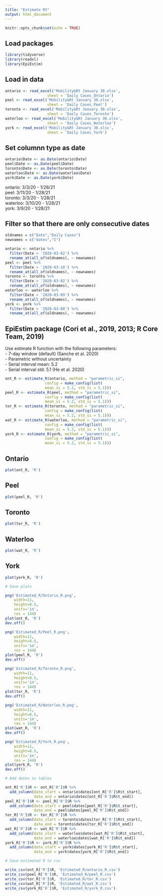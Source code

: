 ```yaml
---
title: "Estimate Rt"
output: html_document
---
```


```r
knitr::opts_chunk$set(echo = TRUE)
```

## Load packages
```r
library(tidyverse)
library(readxl)
library(EpiEstim)
```


## Load in data
```r
ontario <- read_excel('Mobility&Rt January 30.xlsx', 
                   sheet = 'Daily Cases_Ontario')
peel <- read_excel('Mobility&Rt January 30.xlsx', 
                   sheet = 'Daily Cases_Peel')
toronto <- read_excel('Mobility&Rt January 30.xlsx', 
                   sheet = 'Daily Cases_Toronto')
waterloo <- read_excel('Mobility&Rt January 30.xlsx', 
                   sheet = 'Daily Cases_Waterloo')
york <- read_excel('Mobility&Rt January 30.xlsx', 
                   sheet = 'Daily Cases_York')
```

## Set columnn type as date
```r
ontario$Date <- as.Date(ontario$Date)
peel$Date <- as.Date(peel$Date)
toronto$Date <- as.Date(toronto$Date)
waterloo$Date <- as.Date(waterloo$Date)
york$Date <- as.Date(york$Date)
```

ontario: 3/3/20 - 1/28/21  
peel: 3/11/20 - 1/28/21  
toronto: 3/3/20 - 1/28/21  
waterloo: 3/10/20 - 1/28/21  
york: 3/9/20 - 1/28/21  

## Filter so that there are only consecutive dates
```r
oldnames = c("Date","Daily Cases")
newnames = c("dates","I")

ontario <- ontario %>% 
  filter(Date > '2020-03-02') %>% 
  rename_at(all_of(oldnames), ~ newnames)
peel <- peel %>% 
  filter(Date > '2020-03-10') %>% 
  rename_at(all_of(oldnames), ~ newnames)
toronto <- toronto %>% 
  filter(Date > '2020-03-02') %>% 
  rename_at(all_of(oldnames), ~ newnames)
waterloo <- waterloo %>% 
  filter(Date > '2020-03-09') %>% 
  rename_at(all_of(oldnames), ~ newnames)
york <- york %>% 
  filter(Date > '2020-03-08') %>% 
  rename_at(all_of(oldnames), ~ newnames)
```

## EpiEstim package (Cori et al., 2019, 2013; R Core Team, 2019)
Use estimate R function with the following parameters:  
- 7-day window (default) (Sanche et al. 2020)  
- Parametric without uncertainty	
- Serial interval mean: 5.2  
- Serial interval std: 5.1 (He et al. 2020)  

```r
ont_R <- estimate_R(ontario, method = "parametric_si",
                  config = make_config(list(
                  mean_si = 5.2, std_si = 5.1)))
peel_R <- estimate_R(peel, method = "parametric_si",
                  config = make_config(list(
                  mean_si = 5.2, std_si = 5.1)))
tor_R <- estimate_R(toronto, method = "parametric_si",
                  config = make_config(list(
                  mean_si = 5.2, std_si = 5.1)))
wat_R <- estimate_R(waterloo, method = "parametric_si",
                  config = make_config(list(
                  mean_si = 5.2, std_si = 5.1)))
york_R <- estimate_R(york, method = "parametric_si",
                  config = make_config(list(
                  mean_si = 5.2, std_si = 5.1)))
```

## Ontario
```r
plot(ont_R, 'R')
```

## Peel
```r
plot(peel_R, 'R')
```

## Toronto
```r
plot(tor_R, 'R')
```

## Waterloo
```r
plot(wat_R, 'R')
```

## York
```r
plot(york_R, 'R')
```

```r
# Save plots

png('Estimated_R/Ontario_R.png', 
    width=11,
    height=8.5,
    units='in',
    res = 144)
plot(ont_R, 'R')
dev.off()

png('Estimated_R/Peel_R.png', 
    width=11,
    height=8.5,
    units='in',
    res = 144)
plot(peel_R, 'R')
dev.off()

png('Estimated_R/Toronto_R.png', 
    width=11,
    height=8.5,
    units='in',
    res = 144)
plot(tor_R, 'R')
dev.off()

png('Estimated_R/Waterloo_R.png', 
    width=11,
    height=8.5,
    units='in',
    res = 144)
plot(wat_R, 'R')
dev.off()

png('Estimated_R/York_R.png', 
    width=11,
    height=8.5,
    units='in',
    res = 144)
plot(york_R, 'R')
dev.off()
```

```r
# Add dates to tables

ont_R['R']$R <- ont_R['R']$R %>% 
  add_column(date_start = ontario$dates[ont_R['R']$R$t_start],
             date_end = ontario$dates[ont_R['R']$R$t_end])
peel_R['R']$R <- peel_R['R']$R %>% 
  add_column(date_start = peel$dates[peel_R['R']$R$t_start],
             date_end = peel$dates[peel_R['R']$R$t_end])
tor_R['R']$R <- tor_R['R']$R %>% 
  add_column(date_start = toronto$dates[tor_R['R']$R$t_start],
             date_end = toronto$dates[tor_R['R']$R$t_end])
wat_R['R']$R <- wat_R['R']$R %>% 
  add_column(date_start = waterloo$dates[wat_R['R']$R$t_start],
             date_end = waterloo$dates[wat_R['R']$R$t_end])
york_R['R']$R <- york_R['R']$R %>% 
  add_column(date_start = york$dates[york_R['R']$R$t_start],
             date_end = york$dates[york_R['R']$R$t_end])
```

```r
# Save estimated R to csv

write_csv(ont_R['R']$R, 'Estimated_R/ontario_R.csv')
write_csv(peel_R['R']$R, 'Estimated_R/peel_R.csv')
write_csv(tor_R['R']$R, 'Estimated_R/tor_R.csv')
write_csv(wat_R['R']$R, 'Estimated_R/wat_R.csv')
write_csv(york_R['R']$R, 'Estimated_R/york_R.csv')
```

